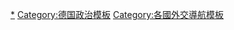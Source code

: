 <noinclude>{{NoteTA
|G1=地名
}}</noinclude>{{Navbox
|name = 德国外交
|title =  {{Flagicon|GER}} [[德国外交]]
|titlestyle = background:lightsteelblue;
|bodyclass = hlist
|image = [[File:Coat of arms of Germany.svg|100px]]	
|abovestyle = background:lightsteelblue;
|above= * [[德國內閣]]
* [[德国外交部]]
* [[德國駐外機構列表|德國駐外機構]]
** [[Template:德國駐外機構|模板]]
* [[駐德國外交機構列表|各國駐德機構]]
* [[德國建交列表|建交列表]]

|groupstyle = background:lightsteelblue;
|group1 = [[欧洲]]
|list1 = * {{Link-de|德國－阿爾巴尼亞關係|Albanisch-deutsche Beziehungen|阿爾巴尼亞}}
* {{Link-de|德國－安道爾關係|Andorranisch-deutsche Beziehungen|安道爾}}
* [[德奧關係|奧地利]]
* [[比利时－德国关系|比利時]]
* {{Link-de|德國－波斯尼亞黑塞哥維那關係|Bosnisch-herzegowinisch-deutsche Beziehungen|波斯尼亞黑塞哥維那}}
* {{Link-en|德保关系|Bulgaria–Germany relations|保加利亚}}
* [[克德關係|克羅地亞]]
* {{Link-en|德捷關係|Czech Republic–Germany relations|捷克}}
* {{Link-en|丹麥－德國關係|Denmark–Germany relations|丹麥}}
* {{Link-en|愛沙尼亞－德國關係|Estonia–Germany relations|愛沙尼亞}}
* {{Link-de|德芬關係|Deutsch-finnische Beziehungen|芬蘭}}
* [[德法關係|法國]]
* {{Link-en|德希關係|Germany–Greece relations|希臘}}
* {{Link-en|德梵關係|Germany–Holy See relations|聖座}}
* {{Link-en|德匈關係|Germany–Hungary relations|匈牙利}}
* {{Link-de|德冰關係|Deutsch-isländische Beziehungen|冰島}}
* {{Link-en|德意關係|Germany–Italy relations|意大利}}
* {{Link-en|德國－科索沃關係|Germany–Kosovo relations|科索沃}}
* {{Link-de|德國－拉脫維亞關係|Deutsch-lettische Beziehungen|拉脫維亞}}
* {{Link-de|德列關係|Deutsch-liechtensteinische Beziehungen|列支敦士登}}
* {{Link-de|德立關係|Deutsch-litauische Beziehungen|立陶宛}}
* {{Link-de|德國－盧森堡關係|Deutsch-luxemburgische Beziehungen|盧森堡}}
* {{Link-de|德國－馬爾他關係|Deutsch-maltesische Beziehungen|馬爾他}}
* {{Link-de|德國－馬其頓關係|Deutsch-mazedonische Beziehungen|馬其頓}}
* {{Link-en|德國－摩爾多瓦關係|Germany–Moldova relations|摩爾多瓦}}
* {{Link-de|德國－摩納哥關係|Deutsch-monegassische Beziehungen|摩納哥}}
* {{Link-en|德黑關係|Germany–Montenegro relations|黑山}}
* {{Link-en|德荷關係|Germany–Netherlands relations|荷蘭}}
* {{Link-en|德挪關係|Germany–Norway relations|挪威}}
* {{Link-en|德國－波蘭關係|Germany–Poland relations|波蘭}}
* {{Link-de|德葡關係|Deutsch-portugiesische Beziehungen|葡萄牙}}
* {{Link-en|德國－羅馬尼亞關係|Germany–Romania relations|羅馬尼亞}}
* [[德國－俄羅斯關係|俄羅斯]]
* {{Link-de|德國－聖馬力諾關係|Deutsch-sanmarinesische Beziehungen|聖馬力諾}}
* [[德國－塞爾維亞關係|塞爾維亞]]
* [[德國－斯洛伐克關係|斯洛伐克]]
* [[德國－斯洛文尼亞關係|斯洛文尼亞]]
* {{Link-en|德國－瑞典關係|Germany–Sweden relations|瑞典}}
* {{Link-en|德國－瑞士關係|Germany–Switzerland relations|瑞士}}
* [[德國－烏克蘭關係|烏克蘭]]
* [[德英關係|英國]]

|group2 = [[亚洲]]
|list2 = * {{Link-en|德國－阿富汗關係|Afghanistan–Germany relations|阿富汗}}
* [[德國－亞美尼亞關係|亞美尼亞]]
* {{Link-en|德孟關係|Bangladesh–Germany relations|孟加拉}}
* {{Link-de|德不關係|Bhutanisch-deutsche Beziehungen|不丹}}
* {{Link-en|汶萊－德國關係|Brunei–Germany relations|汶萊}}
* [[中德關係|中華人民共和國]]
* {{Link-en|塞浦路斯－德國關係|Cyprus–Germany relations|塞浦路斯}}
*  {{Link-en|德國－格魯吉亞關係|Georgia–Germany relations|格魯吉亞}}
* [[德國－印度關係|印度]]
* {{Link-en|德國－印度尼西亞關係|Germany–Indonesia relations|印尼}}
* {{Link-en|德國－伊朗關係|Germany–Iran relations|伊朗}}
* {{Link-en|德國－伊拉克關係|Germany–Iraq relations|伊拉克}}
** [[伊拉克庫爾德斯坦－德國關係|伊拉克庫爾德斯坦]]
* [[德以關係|以色列]]
* [[德日關係|日本]]
* {{Link-de|德哈關係|Deutsch-kasachische Beziehungen|哈薩克斯坦}}
* {{Link-en|德國－馬來西亞關係|Germany–Malaysia relations|馬來西亞}}
* [[德朝關係|朝鮮]]
* {{Link-en|德國－巴基斯坦關係|Germany–Pakistan relations|巴基斯坦}}
* {{Link-en|德菲關係|Germany–Philippines relations|菲律賓}}
* {{Link-de|德沙關係|Deutsch-saudi-arabische Beziehungen|沙特阿拉伯}}
* [[新加坡－德國關係|新加坡]]
* [[德韓關係|韓國]]
* [[中華民國與德國關係|中華民國]]
** [[臺灣與德國關係史|臺灣]]
* {{Link-de|德泰關係|Deutsch-thailändische Beziehungen|泰國}}
* {{Link-en|德國－土耳其關係|Germany–Turkey relations|土耳其}}
* {{Link-en|德國－阿聯酋關係|United Arab Emirates–Germany relations|阿聯酋}}
* {{Link-de|德國－烏茲別克斯坦關係|Deutsch-usbekische Beziehungen|-{zh-hans:乌兹别克斯坦;zh-hant:烏茲別克斯坦;zh-hk:烏茲別克斯坦;zh-mo:烏茲別克斯坦;zh-tw:烏茲別克;}-}}
|group3 = [[非洲]]
|list3 = * {{Link-en|德国－埃及关系|Egypt–Germany relations|埃及}}
* {{Link-en|德国－肯尼亚关系|Germany–Kenya relations|肯尼亚}}
* {{Link-en|德国－利比亚关系|Germany–Libya relations|利比亚}}
* {{Link-en|德国－纳米比亚关系|Germany–Namibia relations|纳米比亚}}
* {{Link-en|德国－南非关系|Germany–South Africa relations|南非}} 
|group4 = [[美洲]]
|list4 = * {{Link-en|德国－阿根廷关系|Argentina–Germany relations|阿根廷}}
* {{Link-en|德国－巴巴多斯关系|Barbados–Germany relations|巴巴多斯}}
* {{Link-en|德国－加拿大关系|Canada–Germany relations|加拿大}}
* {{Link-en|德牙關係|Germany–Jamaica relations|牙買加}}
* {{Link-en|德墨关系|Germany–Mexico relations|墨西哥}}
* {{Link-de|德國－巴拿馬關係|Deutsch-panamaische Beziehungen|巴拿馬}}
* [[德美關係|美國]]
* {{Link-en|德国－乌拉圭关系|Germany–Uruguay relations|乌拉圭}}
|group5 = [[大洋洲]]
|list5 = * {{Link-en|德澳关系|Australia–Germany relations|澳大利亚}}
* {{Link-de|德國－帛琉關係|Deutsch-palauische Beziehungen|帛琉}}
* {{Link-de|德國－湯加關係|Deutsch-tongaische Beziehungen|湯加}}
}}<noinclude>
[[Category:德国外交|*]]
[[Category:德国政治模板]]
[[Category:各國外交導航模板]]
</noinclude>